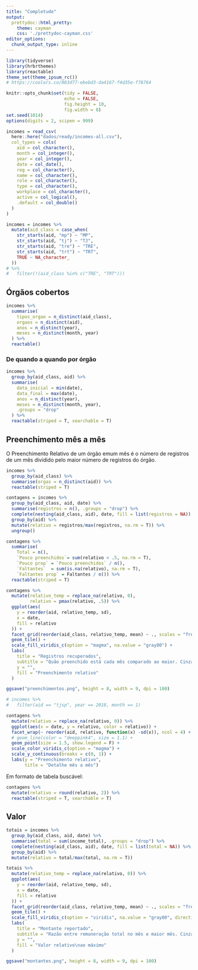 ```yaml
---
title: "Completude"
output: 
  prettydoc::html_pretty:
    theme: cayman
    css: './prettydoc-cayman.css'
editor_options: 
  chunk_output_type: inline
---
```


```r
library(tidyverse)
library(hrbrthemes)
library(reactable)
theme_set(theme_ipsum_rc())
# https://coolors.co/083d77-ebebd3-da4167-f4d35e-f78764

knitr::opts_chunk$set(tidy = FALSE, 
                      echo = FALSE,
                      fig.height = 10,
                      fig.width = 8)
set.seed(1014)
options(digits = 2, scipen = 999)
```

```r
incomes = read_csv(
  here::here("dados/ready/incomes-all.csv"),
  col_types = cols(
    aid = col_character(),
    month = col_integer(),
    year = col_integer(),
    date = col_date(),
    reg = col_character(),
    name = col_character(),
    role = col_character(),
    type = col_character(),
    workplace = col_character(),
    active = col_logical(),
    .default = col_double()
  )
)

incomes = incomes %>% 
  mutate(aid_class = case_when(
    str_starts(aid, "mp") ~ "MP", 
    str_starts(aid, "tj") ~ "TJ", 
    str_starts(aid, "tre") ~ "TRE", 
    str_starts(aid, "trt") ~ "TRT", 
    TRUE ~ NA_character_
  )) 
# %>% 
#   filter(!(aid_class %in% c("TRE", "TRT")))

```

## Órgãos cobertos

```r
incomes %>% 
  summarise(
    tipos_orgao = n_distinct(aid_class),
    orgaos = n_distinct(aid), 
    anos = n_distinct(year), 
    meses = n_distinct(month, year)
  ) %>% 
  reactable() 
```

### De quando a quando por órgão

```r
incomes %>%
  group_by(aid_class, aid) %>%
  summarise(
    data_inicial = min(date),
    data_final = max(date),
    anos = n_distinct(year),
    meses = n_distinct(month, year),
    .groups = "drop"
  ) %>%
  reactable(striped = T, searchable = T) 
```

## Preenchimento mês a mês

O Preenchimento Relativo de um órgão emum mês é o número de registros de um mês dividido pelo maior número de registros do órgão.

```r
incomes %>% 
  group_by(aid_class) %>% 
  summarise(orgas = n_distinct(aid)) %>% 
  reactable(striped = T)
```

```r
contagens = incomes %>% 
  group_by(aid_class, aid, date) %>% 
  summarise(registros = n(), .groups = "drop") %>% 
  complete(nesting(aid_class, aid), date, fill = list(registros = NA)) %>% 
  group_by(aid) %>% 
  mutate(relativo = registros/max(registros, na.rm = T)) %>% 
  ungroup()
```

```r
contagens %>% 
  summarise(
    Total = n(),
    `Pouco preenchidos`= sum(relativo < .5, na.rm = T), 
    `Pouco prop` = `Pouco preenchidos` / n(), 
    `Faltantes`  = sum(is.na(relativo), na.rm = T), 
    `Faltantes prop` = Faltantes / n()) %>% 
  reactable(striped = T)
```



```r
contagens %>%
  mutate(relativo_temp = replace_na(relativo, 0),
         relativo = pmax(relativo, .5)) %>%
  ggplot(aes(
    y = reorder(aid, relativo_temp, sd),
    x = date,
    fill = relativo
  )) +
  facet_grid(reorder(aid_class, relativo_temp, mean) ~ ., scales = "free") +
  geom_tile() +
  scale_fill_viridis_c(option = "magma", na.value = "gray80") +
  labs(
    title = "Registros recuperados",
    subtitle = "Quão preenchido está cada mês comparado ao maior. Cinza é faltante.",
    y = "",
    fill = "Preenchimento relativo"
  )

ggsave("preenchimentos.png", height = 8, width = 9, dpi = 100)
```

```r
# incomes %>% 
#   filter(aid == "tjsp", year == 2018, month == 1)
```


```r
contagens %>% 
  mutate(relativo = replace_na(relativo, 0)) %>% 
  ggplot(aes(x = date, y = relativo, color = relativo)) + 
  facet_wrap(~ reorder(aid, relativo, function(x) -sd(x)), ncol = 4) + 
  # geom_line(color = "deeppink4", size = 1.1) + 
  geom_point(size = 1.5, show.legend = F) + 
  scale_color_viridis_c(option = "magma") + 
  scale_y_continuous(breaks = c(0, 1)) + 
  labs(y = "Preenchimento relativo", 
       title = "Detalhe mês a mês") 
```
Em formato de tabela buscável: 

```r
contagens %>% 
  mutate(relativo = round(relativo, 2)) %>% 
  reactable(striped = T, searchable = T)
```

## Valor

```r
totais = incomes %>% 
  group_by(aid_class, aid, date) %>% 
  summarise(total = sum(income_total), .groups = "drop") %>% 
  complete(nesting(aid_class, aid), date, fill = list(total = NA)) %>% 
  group_by(aid) %>% 
  mutate(relativo = total/max(total, na.rm = T)) 

totais %>%
  mutate(relativo_temp = replace_na(relativo, 0)) %>%
  ggplot(aes(
    y = reorder(aid, relativo_temp, sd),
    x = date,
    fill = relativo
  )) +
  facet_grid(reorder(aid_class, relativo_temp, mean) ~ ., scales = "free") +
  geom_tile() +
  scale_fill_viridis_c(option = "viridis", na.value = "gray80", direction = -1) +
  labs(
    title = "Montante reportado",
    subtitle = "Razão entre remuneração total no mês e maior mês. Cinza significa faltante.",
    y = "",
    fill = "Valor relativo\nao máximo"
  )

ggsave("montantes.png", height = 8, width = 9, dpi = 100)
```
